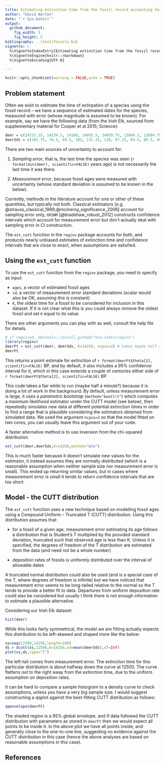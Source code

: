 ```yaml
---
title: Estimating extinction time from the fossil record accounting for measurement error
author: "David Warton"
date: "`r Sys.Date()`"
output: 
  github_document:
    fig_width: 5
    fig_height: 5
bibliography: ../inst/fossils.bib
vignette: >
  %\VignetteIndexEntry{Estimating extinction time from the fossil record accounting for measurement error}
  %\VignetteEngine{knitr::rmarkdown}
  %\VignetteEncoding{UTF-8}

---
```


```r
knitr::opts_chunk$set(warning = FALSE,echo = TRUE)
```

## Problem statement

Often we wish to estimate the time of extirpation of a species using the fossil record -- we have a sequence of estimated dates for the species, measured with error (whose magnitude is assumed to be known). For example, say we have the following data (from the Irish Elk, sourced from supplementary material for Cooper et al 2015; Science):
```r
deer = c(14215.25, 14234.5, 14160, 14095.5, 14059.75, 13984.5, 13884.75, 13864, 13854, 13844.5, 13675.5, 13664.25, 13624.25, 13643.5, 13589.75, 13576.5, 13490.75, 13445, 13431.25, 13399.5, 13379.25, 13382.75, 13357.5, 13348.5, 13347.25, 13340.25, 13258.75, 13192.75, 13192.75, 13189.5, 13182.25, 13033.5, 13022.25, 12956.5, 12825.75, 12839.75, 12860.25, 12791.25, 12779.75, 12693.25, 12628.75, 12739.75, 12591.5, 12432.75)
deerSds = c(105.75, 78.5, 69.5, 102, 131.25, 120, 97.25, 89.5, 89.5, 95, 78.5, 74.75, 132.75, 94, 116.75, 119, 54.75, 119.5, 112.75, 60, 90.75, 58.25, 93, 92, 65.75, 102.25, 284.25, 102.25, 62.75, 75, 95.75, 70, 55.75, 114, 74.75, 110.25, 205.75, 90.75, 97.25, 66.75, 78.25, 307.75, 68, 96.25)
```

There are two main sources of uncertainty to account for:

1. _Sampling error_, that is, the last time the species was seen (`r format(min(deer), scientific=FALSE)` years ago) is not necessarily the last time it was there.

1. _Measurement error_, because fossil ages were measured with uncertainty (whose standard deviation is assumed to be known in the below).

Currently, methods in the literature account for one or other of these quantities, but typically not both. Classical estimators [e.g. @strauss_classical_1989;@mcinerny_significance_2006]
account for sampling error only, `GRIWM` [@bradshaw_robust_2012] constructs confidence intervals which account for measurement error but don't actually deal with sampling error in CI construction.

The `est_cutt` function in the `reginv` package accounts for both, and produces nearly unbiased estimates of extinction time and confidence intervals that are close to exact, when assumptions are satisfied.

## Using the `est_cutt` function

To use the `est_cutt` function from the `reginv` package, you need to specify as input:

- `ages`, a vector of estimated fossil ages
- `sd`, a vector of measurement error standard deviations (scalar would also be OK, assuming this is constant)
- `K`, the oldest time for a fossil to be considered for inclusion in this dataset. If it is not clear what this is you could always remove the oldest fossil and set `K` equal to its value.

There are other arguments you can play with as well, consult the help file for details.

```r
# if required, devtools::install_github("eco-stats/reginv")
library(reginv)
deerFt = est_cutt(deer, deerSds, K=14250, ncpus=2) # takes maybe half a minute to run
deerFt
```

This returns a point estimate for extinction of `r format(deerFt$theta[2], scientific=FALSE)` BP, and by default, it also includes a 95% confidence interval for it, which in this case extends a couple of centuries either side of `r format(deerFt$theta[2], scientific=FALSE)` BP.

This code takes a fair while to run (maybe half a minute?) because it is doing a lot of work in the background. By default, unless measurement error is large, it uses a _parametric bootstrap_ (`method="bootlrt"`) which computes a maximum likelihood estimator under the CUTT model (see below), then repeatedly simulates new data at different potential extinction times in order to find a range that is plausible considering the estimators obtained from simulated data. We used the argument `ncpus=2` so that the model fitted on two cores, you can usually leave this argument out of your code.

A faster alternative method is to use inversion from the chi-squared distribution
```r
est_cutt(deer,deerSds,K=14250,method="mle")
```

This is much faster because it doesn't simulate new values for the estimator, it instead assumes they are normally distributed (which is a reasonable assumption when neither sample size nor measurement error is small). This ended up returning similar values, but in cases where measurement error is small it tends to return confidence intervals that are too short.


## Model - the CUTT distribution

The `est_cutt` function uses a new technique based on modelling fossil ages using a Compound Uniform -- Truncated T (CUTT) distribution. Using this distribution assumes that:

- for a fossil of a given age, measurement error estimating its age follows a distribution that is Student's T multiplied by the provided standard deviation, truncated such that observed age is less than K. Unless it is specified, the degrees of freedom of the T distribution are estimated from the data (and need not be a whole number)

- deposition rates of fossils is uniformly distributed over the interval of allowable dates

A truncated normal distribution could also be used (and is a special case of the T, where degrees of freedom is infinite) but we have noticed that measurement error seems to be long-tailed relative to the normal so the T tends to provide a better fit to data. Departures from uniform deposition rate could also be considered but usually I think there is not enough information to estimate a plausible alternative.

Considering our Irish Elk dataset:
```r
hist(deer)
```

While this looks fairly symmetrical, the model we are fitting actually expects this distribution to be left-skewed and shaped more like the below:

```r
xs=seq(12300,14250,length=100)
ds = dcutt(xs,12500,K=14250,sd=mean(deerSds),df=Inf)
plot(xs,ds,type="l")
```

The left-tail comes from measurement error. The extinction time for this particular distribution is about halfway down the curve at 12500. The curve flattens out to the right away from the extinction time, due to the uniform assumption on deposition rates.

It can be hard to compare a sample histogram to a density curve to check assumptions, unless you have a very big sample size. I would suggest constructing a qqplot against the best-fitting CUTT distribution as follows:

```r
qqenvelope(deerFt)
```

The shaded region is a 95% global envelope, and if data followed the CUTT distribution with parameters as stored in `deerFt` then we would expect all points to be inside it. In the above plot we have all points inside, and generally close to the one-to-one line, suggesting no evidence against the CUTT distribution in this case (hence the above analyses are based on reasonable assumptions in this case).

## References